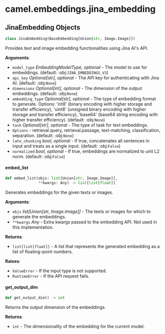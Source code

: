 <a id="camel.embeddings.jina_embedding"></a>

# camel.embeddings.jina\_embedding

<a id="camel.embeddings.jina_embedding.JinaEmbedding"></a>

## JinaEmbedding Objects

```python
class JinaEmbedding(BaseEmbedding[Union[str, Image.Image]])
```

Provides text and image embedding functionalities using Jina AI's API.

**Arguments**:

- `model_type` _EmbeddingModelType, optional_ - The model to use for
  embeddings. (default: :obj:`JINA_EMBEDDINGS_V3`)
- `api_key` _Optional[str], optional_ - The API key for authenticating with
  Jina AI. (default: :obj:`None`)
- `dimensions` _Optional[int], optional_ - The dimension of the output
  embeddings. (default: :obj:`None`)
- `embedding_type` _Optional[str], optional_ - The type of embedding format
  to generate. Options: 'int8' (binary encoding with higher storage
  and transfer efficiency), 'uint8' (unsigned binary encoding with
  higher storage and transfer efficiency), 'base64' (base64 string
  encoding with higher transfer efficiency). (default: :obj:`None`)
- `task` _Optional[str], optional_ - The type of task for text embeddings.
- `Options` - retrieval.query, retrieval.passage, text-matching,
  classification, separation. (default: :obj:`None`)
- `late_chunking` _bool, optional_ - If true, concatenates all sentences in
  input and treats as a single input. (default: :obj:`False`)
- `normalized` _bool, optional_ - If true, embeddings are normalized to unit
  L2 norm. (default: :obj:`False`)

<a id="camel.embeddings.jina_embedding.JinaEmbedding.embed_list"></a>

#### embed\_list

```python
def embed_list(objs: list[Union[str, Image.Image]],
               **kwargs: Any) -> list[list[float]]
```

Generates embeddings for the given texts or images.

**Arguments**:

- `objs` _list[Union[str, Image.Image]]_ - The texts or images for which
  to generate the embeddings.
- `**kwargs` _Any_ - Extra kwargs passed to the embedding API. Not used
  in this implementation.
  

**Returns**:

- `list[list[float]]` - A list that represents the generated embedding
  as a list of floating-point numbers.
  

**Raises**:

- `ValueError` - If the input type is not supported.
- `RuntimeError` - If the API request fails.

<a id="camel.embeddings.jina_embedding.JinaEmbedding.get_output_dim"></a>

#### get\_output\_dim

```python
def get_output_dim() -> int
```

Returns the output dimension of the embeddings.

**Returns**:

- `int` - The dimensionality of the embedding for the current model.

